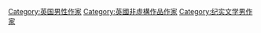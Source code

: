 [[Category:英国男性作家|Category:英国男性作家]]
[[Category:英國非虛構作品作家|Category:英國非虛構作品作家]]
[[Category:纪实文学男作家|Category:纪实文学男作家]]